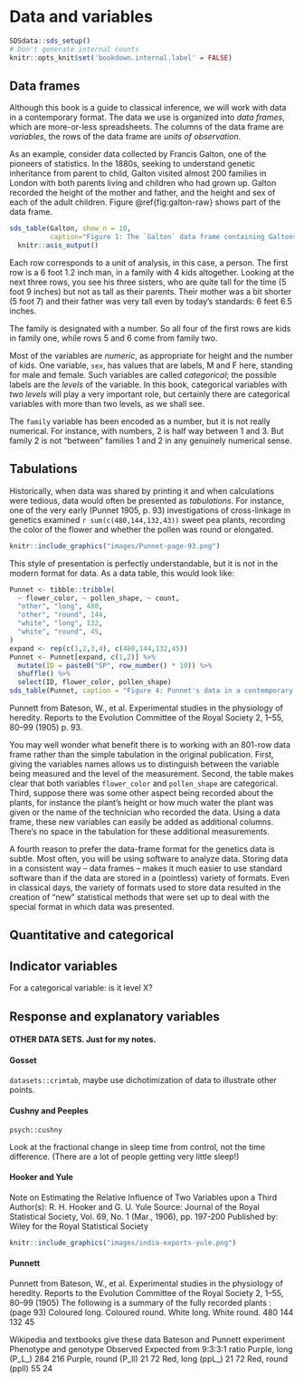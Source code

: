 # Data and variables

```r
SDSdata::sds_setup()
# Don't generate internal counts
knitr::opts_knit$set('bookdown.internal.label' = FALSE)
```


## Data frames

Although this book is a guide to classical inference, we will work with data in a contemporary format. The data we use is organized into *data frames*, which are more-or-less spreadsheets. The columns of the data frame are *variables*, the rows of the data frame are *units of observation*.

As an example, consider data collected by Francis Galton, one of the pioneers of statistics. In the 1880s, seeking to understand genetic inheritance from parent to child, Galton visited almost 200 families in London with both parents living and children who had grown up. Galton recorded the height of the mother and father, and the height and sex of each of the adult children. Figure \@ref{fig:galton-raw} shows part of the data frame.

```r
sds_table(Galton, show_n = 10,
          caption="Figure 1: The `Galton` data frame containing Galtons measurements of 898 adult children.") %>%
  knitr::asis_output()
```

Each row corresponds to a unit of analysis, in this case, a person. The first row is a 6 foot 1.2 inch man, in a family with 4 kids altogether. Looking at the next three rows, you see his three sisters, who are quite tall for the time (5 foot 9 inches) but not as tall as their parents. Their mother was a bit shorter (5 foot 7) and their father was very tall even by today's standards: 6 feet 6.5 inches.

The family is designated with a number. So all four of the first rows are kids in family one, while rows 5 and 6 come from family two.

Most of the variables are *numeric*, as appropriate for height and the number of kids. One variable, `sex`, has values that are labels, M and F here, standing for male and female. Such variables are called *categorical*; the possible labels are the *levels* of the variable. In this book, categorical variables with *two levels* will play a very important role, but certainly there are categorical variables with more than two levels, as we shall see.

The `family` variable has been encoded as a number, but it is not really numerical. For instance, with numbers, 2 is half way between 1 and 3. But family 2 is not "between" families 1 and 2 in any genuinely numerical sense.

## Tabulations

Historically, when data was shared by printing it and when calculations were tedious, data would often be presented as *tabulations*. For instance, one of the very early (Punnet 1905, p. 93) investigations of cross-linkage in genetics examined `r sum(c(480,144,132,43))` sweet pea plants, recording the color of the flower and whether the pollen was round or elongated. 

```r
knitr::include_graphics("images/Punnet-page-93.png")
```

This style of presentation is perfectly understandable, but it is not in the modern format for data. As a data table, this would look like:

```r
Punnet <- tibble::tribble(
  ~ flower_color, ~ pollen_shape, ~ count,
  "other", "long", 480,
  "other", "round", 144,
  "white", "long", 132,
  "white", "round", 45,
)
expand <- rep(c(1,2,3,4), c(480,144,132,45))
Punnet <- Punnet[expand, c(1,2)] %>% 
  mutate(ID = paste0("SP", row_number() * 10)) %>%
  shuffle() %>%
  select(ID, flower_color, pollen_shape)
sds_table(Punnet, caption = "Figure 4: Punnet's data in a contemporary format")
```

Punnett from Bateson, W., et al. Experimental studies in the physiology of heredity. Reports to the Evolution Committee of the Royal Society 2, 1–55, 80–99 (1905) p. 93.

You may well wonder what benefit there is to working with an 801-row data frame rather than the simple tabulation in the original publication. First, giving the variables names allows us to distinguish between the variable being measured and the level of the measurement. Second, the table makes clear that both variables `flower_color` and `pollen_shape` are categorical. Third, suppose there was some other aspect being recorded about the plants, for instance the plant's height or how much water the plant was given or the name of the technician who recorded the data. Using a data frame, these new variables can easily be added as additional columns. There's no space in the tabulation for these additional measurements.

A fourth reason to prefer the data-frame format for the genetics data is subtle. Most often, you will be using software to analyze data. Storing data in a consistent way -- data frames -- makes it much easier to use standard software than if the data are stored in a (pointless) variety of formats. Even in classical days, the variety of formats used to store data resulted in the creation of "new" statistical methods that were set up to deal with the special format in which data was presented.

## Quantitative and categorical

## Indicator variables

For a categorical variable: is it level X?

## Response and explanatory variables




#### OTHER DATA SETS. Just for my notes. {-}

#### Gosset

`datasets::crimtab`, maybe use dichotimization of data to illustrate other points.

#### Cushny and Peeples

`psych::cushny`

Look at the fractional change in sleep time from control, not the time difference. (There are a lot of people getting very little sleep!)

#### Hooker and Yule

Note on Estimating the Relative Influence of Two Variables upon a Third
Author(s): R. H. Hooker and G. U. Yule
Source: Journal of the Royal Statistical Society, Vol. 69, No. 1 (Mar., 1906), pp. 197-200 Published by: Wiley for the Royal Statistical Society

```r
knitr::include_graphics("images/india-exports-yule.png")
```


#### Punnett

Punnett from Bateson, W., et al. Experimental studies in the physiology of heredity. Reports to the Evolution Committee of the Royal Society 2, 1–55, 80–99 (1905)
The following is a summary of the fully recorded plants : (page 93)
Coloured long. Coloured round. White long. White round. 480 144 132 45

Wikipedia and textbooks give these data
Bateson and Punnett experiment
Phenotype and genotype	Observed	Expected from 9:3:3:1 ratio
Purple, long (P_L_)	284	216
Purple, round (P_ll)	21	72
Red, long (ppL_)	21	72
Red, round (ppll)	55	24

